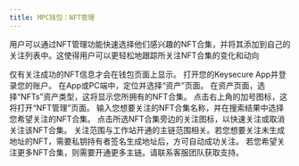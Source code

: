 ---
title: MPC钱包：NFT管理
---

  用户可以通过NFT管理功能快速选择他们感兴趣的NFT合集，并将其添加到自己的关注列表中。这使得用户可以更轻松地跟踪所关注NFT合集的变化和动向

<Tip> 
仅有关注成功的NFT信息才会在钱包页面上显示。
</Tip>

<Steps>
<Step title="打开Keysecure App 或 PC端*">
    打开您的Keysecure App并登录您的账户。
</Step>
<Step title="选择NFTs资产类型">
在App或PC端中，定位并选择“资产”页面。
在资产页面，选择“NFTs”资产类型，这将显示您所拥有的NFT合集。
</Step>
<Step title="进入NFT管理页面">
    点击右上角的加号图标，这将打开“NFT管理”页面。
    输入您想要关注的NFT合集名称，并在搜索结果中选择您希望关注的NFT合集。
</Step>
<Step title="快捷关注或取消关注合集">
    点击所选NFT合集旁边的关注图标，以快速关注或取消关注该NFT合集。
    <Tip> 
关注范围与工作站开通的主链范围相关。若您想要关注未生成地址的NFT，需要私钥持有者签名生成地址后，方可自动成功关注。
若您希望关注更多NFT合集，则需要开通更多主链。请联系客服团队获取支持。
</Tip>
</Step>
</Steps>
